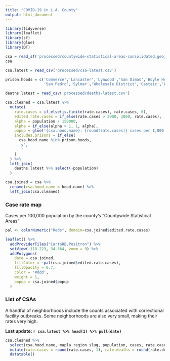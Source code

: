 ```yaml
---
title: "COVID-19 in L.A. County"
output: html_document
---
```


```r
library(tidyverse)
library(leaflet)
library(sf)
library(glue)
library(DT)
```

```r
csa = read_sf('processed/countywide-statistical-areas-consolidated.geojson')
csa
```

```r
csa.latest = read_csv('processed/csa-latest.csv')

prison.hoods = c('Commerce','Lancaster','Lynwood','San Dimas','Boyle Heights','Downtown',
                 'San Pedro','Sylmar','Wholesale District','Castaic','La Verne','Santa Monica Mountains')

deaths.latest = read_csv('processed/deaths-latest.csv')

csa.cleaned = csa.latest %>% 
  mutate(
    rate.cases = if_else(is.finite(rate.cases), rate.cases, 0),
    edited.rate.cases = if_else(rate.cases > 3000, 3000, rate.cases),
    alpha = population / 150000,
    alpha = if_else(alpha > 1, 1, alpha),
    popup = glue('{csa.hood.name}: {round(rate.cases)} cases per 1,000 people'),
    includes.prisons = if_else(
      csa.hood.name %in% prison.hoods,
      'y',
      ''
    )
  ) %>% 
  left_join(
    deaths.latest %>% select(-population)
  )

csa.joined = csa %>%
  rename(csa.hood.name = hood.name) %>% 
  left_join(csa.cleaned)
```

### Case rate map

Cases per 100,000 population by the county's "Countywide Statistical Areas"

```r
pal <- colorNumeric("Reds", domain=csa.joined$edited.rate.cases)

leaflet() %>%
  addProviderTiles("CartoDB.Positron") %>%
  setView(-118.223, 34.364, zoom = 9) %>% 
  addPolygons(
    data = csa.joined,
    fillColor = ~pal(csa.joined$edited.rate.cases),
    fillOpacity = 0.7,
    color = '#ddd',
    weight = 1,
    popup = csa.joined$popup
  )
```

### List of CSAs

A handful of neighborhoods include the counts associated with correctional facility outbreaks. Some neighborhoods are also very small, making their rates very high.

**Last update: `r csa.latest %>% head(1) %>% pull(date)`**

```r
csa.cleaned %>% 
  select(csa.hood.name, mapla.region.slug, population, cases, rate.cases, deaths, rate.deaths, includes.prisons) %>% 
  mutate(rate.cases = round(rate.cases, 1), rate.deaths = round(rate.deaths, 1)) %>% 
  datatable()
```
